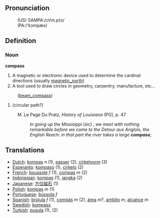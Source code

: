 ==Pronunciation==
:(US) SAMPA:/cVm.p{s/
:IPA:/'kɔmpæs/

==Definition==
=== Noun ===

'''compass'''

# A magnetic or electronic device used to determine the cardinal directions (usually [[magnetic_north]])
# A tool used to draw circles in geometry, carpentry, manufacture, etc...
:([[beam_compass]])
# (circular path?)
: M. Le Page Du Pratz, ''History of Louisiana'' (PG), p. 47
:: ''In going up the Missisippi'' (sic) '', we meet with nothing remarkable before we come to the Detour aux Anglois, the English Reach: in that part the river takes a large '''compass''';''

==Translations==
*[[Dutch]]: [[kompas]] ''n'' (1), [[passer]] (2), [[cirkelvorm]] (3)
*[[Esperanto]]: [[kompaso]] (1), [[cirkelo]] (2)
*[[French]]: [[boussole]] ''f'' (1), [[compas]] ''m'' (2)
*[[Indonesian]]: [[kompas]] (1), [[jangka]] (2)
*[[Japanese]]: [[方位磁石]] (1)
*[[Polish]]: [[kompas]] ''m'' (1)
*[[Portuguese]]: [[bússola]] ''f''
*[[Spanish]]: [[brújula]] ''f'' (1), [[compás]] ''m'' (2), [[área]] ''m''?, [[ambito]] ''m'', [[alcance]] ''m''
*[[Swedish]]: [[kompass]]
*[[Turkish]]: [[pusula]] (1), [[]] (2)